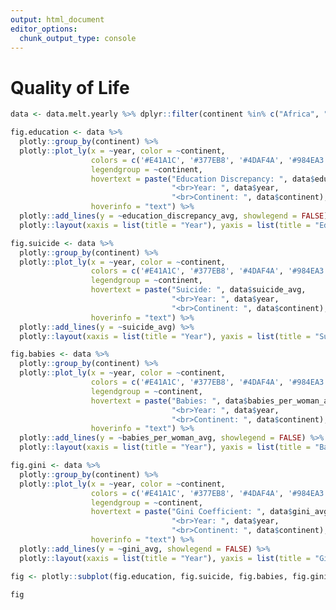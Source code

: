```yaml
---
output: html_document
editor_options: 
  chunk_output_type: console
---
```


# Quality of Life 

```r
data <- data.melt.yearly %>% dplyr::filter(continent %in% c("Africa", "Asia", "Europe", "North America", "South America"))

fig.education <- data %>%
  plotly::group_by(continent) %>%
  plotly::plot_ly(x = ~year, color = ~continent, 
                  colors = c('#E41A1C', '#377EB8', '#4DAF4A', '#984EA3', '#A65628'),
                  legendgroup = ~continent, 
                  hovertext = paste("Education Discrepancy: ", data$education_discrepancy_avg, 
                                    "<br>Year: ", data$year, 
                                    "<br>Continent: ", data$continent),
                  hoverinfo = "text") %>%
  plotly::add_lines(y = ~education_discrepancy_avg, showlegend = FALSE) %>%
  plotly::layout(xaxis = list(title = "Year"), yaxis = list(title = "Education Discrepancy"))

fig.suicide <- data %>%
  plotly::group_by(continent) %>%
  plotly::plot_ly(x = ~year, color = ~continent, 
                  colors = c('#E41A1C', '#377EB8', '#4DAF4A', '#984EA3', '#A65628'),
                  legendgroup = ~continent, 
                  hovertext = paste("Suicide: ", data$suicide_avg, 
                                    "<br>Year: ", data$year, 
                                    "<br>Continent: ", data$continent),
                  hoverinfo = "text") %>%
  plotly::add_lines(y = ~suicide_avg) %>%
  plotly::layout(xaxis = list(title = "Year"), yaxis = list(title = "Suicide"))

fig.babies <- data %>%
  plotly::group_by(continent) %>%
  plotly::plot_ly(x = ~year, color = ~continent, 
                  colors = c('#E41A1C', '#377EB8', '#4DAF4A', '#984EA3', '#A65628'),
                  legendgroup = ~continent, 
                  hovertext = paste("Babies: ", data$babies_per_woman_avg, 
                                    "<br>Year: ", data$year, 
                                    "<br>Continent: ", data$continent),
                  hoverinfo = "text") %>%
  plotly::add_lines(y = ~babies_per_woman_avg, showlegend = FALSE) %>%
  plotly::layout(xaxis = list(title = "Year"), yaxis = list(title = "Babies Per Woman"))

fig.gini <- data %>%
  plotly::group_by(continent) %>%
  plotly::plot_ly(x = ~year, color = ~continent, 
                  colors = c('#E41A1C', '#377EB8', '#4DAF4A', '#984EA3', '#A65628'),
                  legendgroup = ~continent, 
                  hovertext = paste("Gini Coefficient: ", data$gini_avg, 
                                    "<br>Year: ", data$year, 
                                    "<br>Continent: ", data$continent),
                  hoverinfo = "text") %>%
  plotly::add_lines(y = ~gini_avg, showlegend = FALSE) %>%
  plotly::layout(xaxis = list(title = "Year"), yaxis = list(title = "Gini Coefficient")) 

fig <- plotly::subplot(fig.education, fig.suicide, fig.babies, fig.gini, nrows=1, titleY = TRUE, margin = c(0.085,0.01,0.1,0.1)) %>% plotly::layout(title = "Quality of Life over Time")

fig
```
